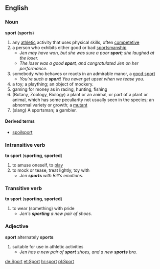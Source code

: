 ==English==
===Noun===
'''sport''' ('''sports''')

#any [[athletic]] activity that uses physical skills, often [[competetive]]
#a person who exhibits either good or bad [[sportsmanship]]
#*''Jen may have won, but she was sure a poor '''sport'''; she laughed at the loser.''
#*''The loser was a good '''sport''', and congratulated Jen on her performance.''
#somebody who behaves or reacts in an admirable manor, a [[good sport]]
#*''You're such a '''sport'''!  You never get upset when we tease you.''
#a toy; a plaything; an object of mockery.
#gaming for money as in racing, hunting, fishing
#(Botany, Zoology, Biology) a plant or an animal, or part of a plant or animal, which has some peculiarity not usually seen in the species; an abnormal variety or growth; a [[mutant]] 
#(slang) A sportsman; a gambler.

====Derived terms====
*[[spoilsport]]

===Intransitive verb===
'''to sport''' ('''sporting''', '''sported''')

#to amuse oneself, to [[play]]
#to mock or tease, treat lightly, toy with
#*''Jen '''sports''' with Bill's emotions.''

===Transitive verb===
'''to sport''' ('''sporting''', '''sported''')

#to wear (something) with pride
#*''Jen's '''sporting''' a new pair of shoes.''

===Adjective===
'''sport'''  alternately '''sports'''

#suitable for use in athletic activities
#*''Jen has a new pair of '''sport''' shoes, and a new '''sports''' bra.''

[[de:Sport]]
[[et:Sport]]
[[hr:sport]]
[[pl:Sport]]